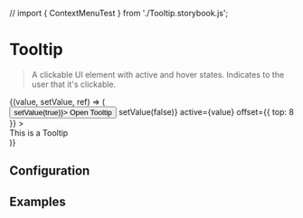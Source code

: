 // import { ContextMenuTest } from './Tooltip.storybook.js';

# Tooltip

> A clickable UI element with active and hover states. Indicates to the user that it's clickable.

<CodeBlock>
  {(value, setValue, ref) => (
    <div>
      <Button innerRef={ref} onClick={() => setValue(true)}>
        Open Tooltip
      </Button>
      <Tooltip
        attachTo={ref}
        onClose={() => setValue(false)}
        active={value}
        offset={{ top: 8 }}
      >
        <div style={{ padding: 8, background: "#28394B", color: "#FFF" }}>This is a Tooltip</div>
      </Tooltip>
    </div>
  )}
</CodeBlock>

## Configuration

<ConfigBlock of={Tooltip} />

## Examples
